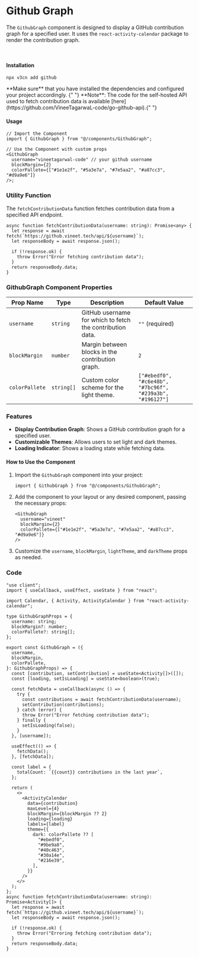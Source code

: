 
# Github Graph

The `GithubGraph` component is designed to display a GitHub contribution graph for a specified user. It uses the `react-activity-calendar` package to render the contribution graph.

<br />
<GithubGraph
  username="vineetagarwal-code"
  colorPallete={["#1e1e2f", "#5a3e7a", "#7e5aa2", "#a87cc3", "#d9a9e6"]}
/>

#### Installation

```shell
npx v3cn add github
```

<Callout emoji="📈">
  **Make sure** that you have installed the dependencies and configured your
  project accordingly.
</Callout>
<Callout emoji="💻">
  {" "}
  **Note**: The code for the self-hosted API used to fetch contribution data is available
  [here](https://github.com/VineeTagarwaL-code/go-github-api).{" "}
</Callout>

#### Usage

```tsx
// Import the Component
import { GithubGraph } from "@/components/GithubGraph";

// Use the Component with custom props
<GithubGraph
  username="vineetagarwal-code" // your github username
  blockMargin={2}
  colorPallete={["#1e1e2f", "#5a3e7a", "#7e5aa2", "#a87cc3", "#d9a9e6"]}
/>;
```

### Utility Function

The `fetchContributionData` function fetches contribution data from a specified API endpoint.

```tsx
async function fetchContributionData(username: string): Promise<any> {
  let response = await fetch(`https://github.vineet.tech/api/${username}`);
  let responseBody = await response.json();

  if (!response.ok) {
    throw Error("Error fetching contribution data");
  }
  return responseBody.data;
}
```

### GithubGraph Component Properties

| Prop Name      | Type       | Description                                               | Default Value                                             |
| -------------- | ---------- | --------------------------------------------------------- | --------------------------------------------------------- |
| `username`     | `string`   | GitHub username for which to fetch the contribution data. | `""` (required)                                           |
| `blockMargin`  | `number`   | Margin between blocks in the contribution graph.          | `2`                                                       |
| `colorPallete` | `string[]` | Custom color scheme for the light theme.                  | `["#ebedf0", "#c6e48b", "#7bc96f", "#239a3b", "#196127"]` |

### Features

- **Display Contribution Graph**: Shows a GitHub contribution graph for a specified user.
- **Customizable Themes**: Allows users to set light and dark themes.
- **Loading Indicator**: Shows a loading state while fetching data.

#### How to Use the Component

1. Import the `GithubGraph` component into your project:

   ```tsx
   import { GithubGraph } from "@/components/GithubGraph";
   ```

2. Add the component to your layout or any desired component, passing the necessary props:

   ```tsx
   <GithubGraph
     username="vineet"
     blockMargin={2}
     colorPallete={["#1e1e2f", "#5a3e7a", "#7e5aa2", "#a87cc3", "#d9a9e6"]}
   />
   ```

3. Customize the `username`, `blockMargin`, `lightTheme`, and `darkTheme` props as needed.

### Code

```tsx
"use client";
import { useCallback, useEffect, useState } from "react";

import Calendar, { Activity, ActivityCalendar } from "react-activity-calendar";

type GithubGraphProps = {
  username: string;
  blockMargin?: number;
  colorPallete?: string[];
};

export const GithubGraph = ({
  username,
  blockMargin,
  colorPallete,
}: GithubGraphProps) => {
  const [contribution, setContribution] = useState<Activity[]>([]);
  const [loading, setIsLoading] = useState<boolean>(true);

  const fetchData = useCallback(async () => {
    try {
      const contributions = await fetchContributionData(username);
      setContribution(contributions);
    } catch (error) {
      throw Error("Error fetching contribution data");
    } finally {
      setIsLoading(false);
    }
  }, [username]);

  useEffect(() => {
    fetchData();
  }, [fetchData]);

  const label = {
    totalCount: `{{count}} contributions in the last year`,
  };

  return (
    <>
      <ActivityCalendar
        data={contribution}
        maxLevel={4}
        blockMargin={blockMargin ?? 2}
        loading={loading}
        labels={label}
        theme={{
          dark: colorPallete ?? [
            "#ebedf0",
            "#9be9a8",
            "#40c463",
            "#30a14e",
            "#216e39",
          ],
        }}
      />
    </>
  );
};
async function fetchContributionData(username: string): Promise<Activity[]> {
  let response = await fetch(`https://github.vineet.tech/api/${username}`);
  let responseBody = await response.json();

  if (!response.ok) {
    throw Error("Erroring fetching contribution data");
  }
  return responseBody.data;
}
```
